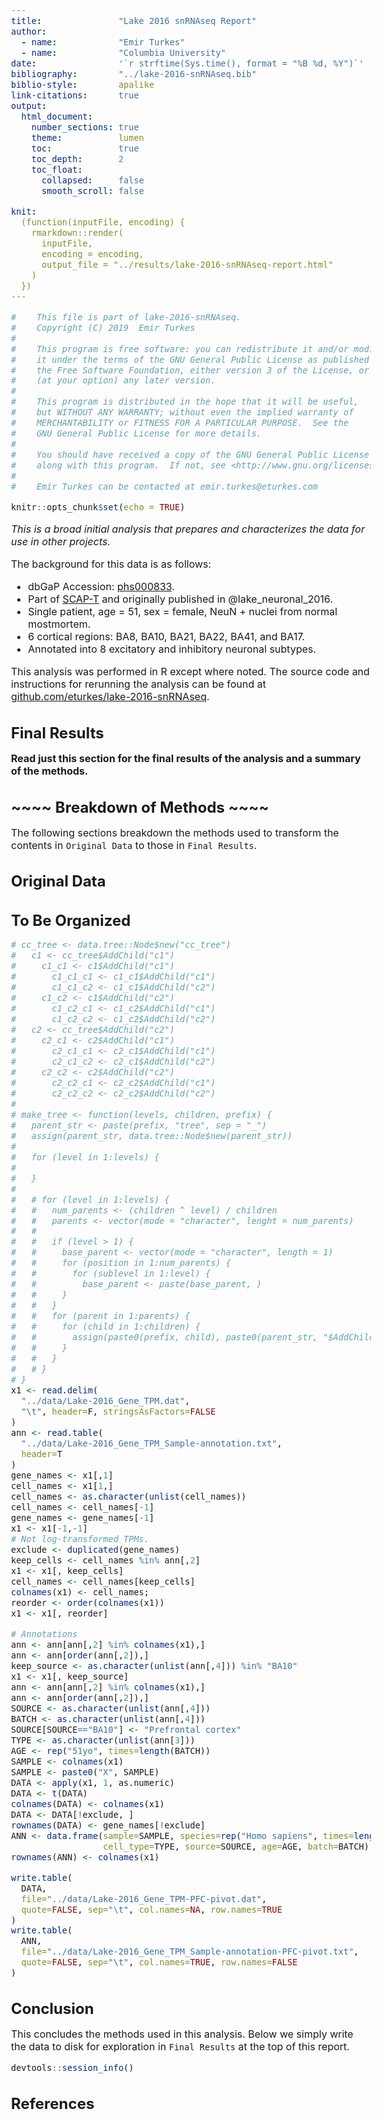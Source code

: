 ```yaml
---
title:               "Lake 2016 snRNAseq Report"
author:
  - name:            "Emir Turkes"
  - name:            "Columbia University"
date:                '`r strftime(Sys.time(), format = "%B %d, %Y")`'
bibliography:        "../lake-2016-snRNAseq.bib"
biblio-style:        apalike
link-citations:      true
output:
  html_document:
    number_sections: true
    theme:           lumen
    toc:             true
    toc_depth:       2
    toc_float:
      collapsed:     false
      smooth_scroll: false

knit:
  (function(inputFile, encoding) {
    rmarkdown::render(
      inputFile,
      encoding = encoding,
      output_file = "../results/lake-2016-snRNAseq-report.html"
    )
  })
---
```


```r
#    This file is part of lake-2016-snRNAseq.
#    Copyright (C) 2019  Emir Turkes
#
#    This program is free software: you can redistribute it and/or modify
#    it under the terms of the GNU General Public License as published by
#    the Free Software Foundation, either version 3 of the License, or
#    (at your option) any later version.
#
#    This program is distributed in the hope that it will be useful,
#    but WITHOUT ANY WARRANTY; without even the implied warranty of
#    MERCHANTABILITY or FITNESS FOR A PARTICULAR PURPOSE.  See the
#    GNU General Public License for more details.
#
#    You should have received a copy of the GNU General Public License
#    along with this program.  If not, see <http://www.gnu.org/licenses/>.
#
#    Emir Turkes can be contacted at emir.turkes@eturkes.com

knitr::opts_chunk$set(echo = TRUE)
```

<style type="text/css">

body{font-size: 16px;}
h1.title {font-size: 35px;}
h1 {font-size: 24px;}
h2 {font-size: 22px;}
h3 {font-size: 20px;}
.toc-content {padding-left: 0px; padding-right: 0px;}
div.tocify {width: 100%;}
.tocify-subheader .tocify-item {font-size: 0.95em; padding-left: 25px; text-indent: 0;}
div.main-container {max-width: none; width: 100%;}

</style>

*This is a broad initial analysis that prepares and characterizes the data for use in other projects.*

The background for this data is as follows:

- dbGaP Accession: [phs000833](https://www.ncbi.nlm.nih.gov/projects/gap/cgi-bin/study.cgi?study_id=phs000833.v7.p1).
- Part of [SCAP-T](https://www.scap-t.org/) and originally published in @lake_neuronal_2016.
- Single patient, age = 51, sex = female, NeuN + nuclei from normal mostmortem.
- 6 cortical regions: BA8, BA10, BA21, BA22, BA41, and BA17.
- Annotated into 8 excitatory and inhibitory neuronal subtypes.

This analysis was performed in R except where noted.
The source code and instructions for rerunning the analysis can be found at [github.com/eturkes/lake-2016-snRNAseq](https://github.com/eturkes/lake-2016-snRNAseq).

# Final Results

**Read just this section for the final results of the analysis and a summary of the methods.**

# ~~~~ Breakdown of Methods ~~~~ {-}

The following sections breakdown the methods used to transform the contents in `Original Data` to those in `Final Results`.

# Original Data

# To Be Organized

```r
# cc_tree <- data.tree::Node$new("cc_tree")
#   c1 <- cc_tree$AddChild("c1")
#     c1_c1 <- c1$AddChild("c1")
#       c1_c1_c1 <- c1_c1$AddChild("c1")
#       c1_c1_c2 <- c1_c1$AddChild("c2")
#     c1_c2 <- c1$AddChild("c2")
#       c1_c2_c1 <- c1_c2$AddChild("c1")
#       c1_c2_c2 <- c1_c2$AddChild("c2")
#   c2 <- cc_tree$AddChild("c2")
#     c2_c1 <- c2$AddChild("c1")
#       c2_c1_c1 <- c2_c1$AddChild("c1")
#       c2_c1_c2 <- c2_c1$AddChild("c2")
#     c2_c2 <- c2$AddChild("c2")
#       c2_c2_c1 <- c2_c2$AddChild("c1")
#       c2_c2_c2 <- c2_c2$AddChild("c2")
# 
# make_tree <- function(levels, children, prefix) {
#   parent_str <- paste(prefix, "tree", sep = "_")
#   assign(parent_str, data.tree::Node$new(parent_str))
#   
#   for (level in 1:levels) {
#     
#   }
#   
#   # for (level in 1:levels) {
#   #   num_parents <- (children ^ level) / children
#   #   parents <- vector(mode = "character", lenght = num_parents)
#   # 
#   #   if (level > 1) {
#   #     base_parent <- vector(mode = "character", length = 1)
#   #     for (position in 1:num_parents) {
#   #       for (sublevel in 1:level) {
#   #         base_parent <- paste(base_parent, )
#   #     }
#   #   }
#   #   for (parent in 1:parents) {
#   #     for (child in 1:children) {
#   #       assign(paste0(prefix, child), paste0(parent_str, "$AddChild"))
#   #     }
#   #   }
#   # }
# }
x1 <- read.delim(
  "../data/Lake-2016_Gene_TPM.dat",
  "\t", header=F, stringsAsFactors=FALSE
)
ann <- read.table(
  "../data/Lake-2016_Gene_TPM_Sample-annotation.txt",
  header=T
)
gene_names <- x1[,1]
cell_names <- x1[1,]
cell_names <- as.character(unlist(cell_names))
cell_names <- cell_names[-1]
gene_names <- gene_names[-1]
x1 <- x1[-1,-1]
# Not log-transformed TPMs.
exclude <- duplicated(gene_names)
keep_cells <- cell_names %in% ann[,2]
x1 <- x1[, keep_cells]
cell_names <- cell_names[keep_cells]
colnames(x1) <- cell_names;
reorder <- order(colnames(x1))
x1 <- x1[, reorder]

# Annotations
ann <- ann[ann[,2] %in% colnames(x1),]
ann <- ann[order(ann[,2]),]
keep_source <- as.character(unlist(ann[,4])) %in% "BA10"
x1 <- x1[, keep_source]
ann <- ann[ann[,2] %in% colnames(x1),]
ann <- ann[order(ann[,2]),]
SOURCE <- as.character(unlist(ann[,4]))
BATCH <- as.character(unlist(ann[,4]))
SOURCE[SOURCE=="BA10"] <- "Prefrontal cortex"
TYPE <- as.character(unlist(ann[3]))
AGE <- rep("51yo", times=length(BATCH))
SAMPLE <- colnames(x1)
SAMPLE <- paste0("X", SAMPLE)
DATA <- apply(x1, 1, as.numeric)
DATA <- t(DATA)
colnames(DATA) <- colnames(x1)
DATA <- DATA[!exclude, ]
rownames(DATA) <- gene_names[!exclude]
ANN <- data.frame(sample=SAMPLE, species=rep("Homo sapiens", times=length(TYPE)),
                  cell_type=TYPE, source=SOURCE, age=AGE, batch=BATCH)
rownames(ANN) <- colnames(x1)

write.table(
  DATA,
  file="../data/Lake-2016_Gene_TPM-PFC-pivot.dat",
  quote=FALSE, sep="\t", col.names=NA, row.names=TRUE
)
write.table(
  ANN,
  file="../data/Lake-2016_Gene_TPM_Sample-annotation-PFC-pivot.txt",
  quote=FALSE, sep="\t", col.names=TRUE, row.names=FALSE
)
```

# Conclusion

This concludes the methods used in this analysis.
Below we simply write the data to disk for exploration in `Final Results` at the top of this report.

```r
devtools::session_info()
```

# References
